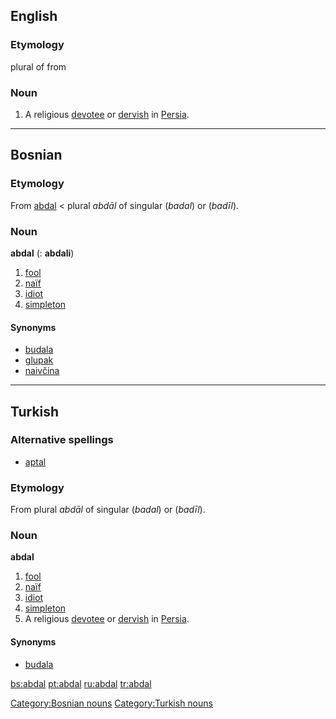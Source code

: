 ==English==

===Etymology===
{{etyl|ar}} {{term|abdāl|lang=ar}} plural of {{term|badīl||a [[substitute]]; a good, religious man; [[saint]]|lang=ar}} from {{term|badala||to change; substitute}}

{{rfscript|Arabic}}

===Noun===
{{en-noun}}

# A religious [[devotee]] or [[dervish]] in [[Persia]].

----

==Bosnian==

===Etymology===
From {{Turk.|bs}} [[abdal#Turkish|abdal]] < {{Ar.|bs}} plural ''abdāl'' of singular {{Arab|[[بدل|بَدَل]]}} (''badal'') or {{Arab|[[بديل|بَدِيل]]}} (''badīl'').

===Noun===
'''abdal''' {{m}} {{s}} ({{p}}: '''abdali''')

# [[fool]]
# [[naïf]]
# [[idiot]]
# [[simpleton]]

====Synonyms====
* [[budala#Bosnian|budala]]
* [[glupak#Bosnian|glupak]]
* [[naivčina#Bosnian|naivčina]]

[[Category:Bosnian nouns]]

----

==Turkish==

===Alternative spellings===
* [[aptal#Turkish|aptal]]

===Etymology===
From {{Ar.|tr}} plural ''abdāl'' of singular {{Arab|[[بدل|بَدَل]]}} (''badal'') or {{Arab|[[بديل|بَدِيل]]}} (''badīl'').

===Noun===
'''abdal'''

# [[fool]]
# [[naïf]]
# [[idiot]]
# [[simpleton]]
# A religious [[devotee]] or [[dervish]] in [[Persia]].

====Synonyms====
* [[budala#Bosnian|budala]]

[[Category:Turkish nouns]]

[[bs:abdal]]
[[pt:abdal]]
[[ru:abdal]]
[[tr:abdal]]